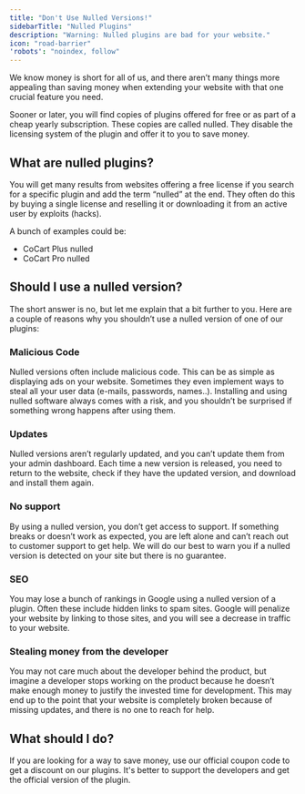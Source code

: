 ```yaml
---
title: "Don't Use Nulled Versions!"
sidebarTitle: "Nulled Plugins"
description: "Warning: Nulled plugins are bad for your website."
icon: "road-barrier"
'robots': "noindex, follow"
---
```


We know money is short for all of us, and there aren’t many things more appealing than saving money when extending your website with that one crucial feature you need.

Sooner or later, you will find copies of plugins offered for free or as part of a cheap yearly subscription. These copies are called nulled. They disable the licensing system of the plugin and offer it to you to save money.

## What are nulled plugins?

You will get many results from websites offering a free license if you search for a specific plugin and add the term “nulled” at the end. They often do this by buying a single license and reselling it or downloading it from an active user by exploits (hacks).

A bunch of examples could be:

* CoCart Plus nulled
* CoCart Pro nulled

## Should I use a nulled version?

The short answer is no, but let me explain that a bit further to you. Here are a couple of reasons why you shouldn’t use a nulled version of one of our plugins:

### Malicious Code

Nulled versions often include malicious code. This can be as simple as displaying ads on your website. Sometimes they even implement ways to steal all your user data (e-mails, passwords, names..). Installing and using nulled software always comes with a risk, and you shouldn’t be surprised if something wrong happens after using them.

### Updates

Nulled versions aren’t regularly updated, and you can’t update them from your admin dashboard. Each time a new version is released, you need to return to the website, check if they have the updated version, and download and install them again.

### No support

By using a nulled version, you don’t get access to support. If something breaks or doesn’t work as expected, you are left alone and can’t reach out to customer support to get help. We will do our best to warn you if a nulled version is detected on your site but there is no guarantee.

### SEO

You may lose a bunch of rankings in Google using a nulled version of a plugin. Often these include hidden links to spam sites. Google will penalize your website by linking to those sites, and you will see a decrease in traffic to your website.

### Stealing money from the developer

You may not care much about the developer behind the product, but imagine a developer stops working on the product because he doesn’t make enough money to justify the invested time for development. This may end up to the point that your website is completely broken because of missing updates, and there is no one to reach for help.

## What should I do?

If you are looking for a way to save money, use our official coupon code to get a discount on our plugins. It's better to support the developers and get the official version of the plugin.
